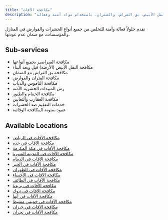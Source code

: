 ```yaml
---
title: "مكافحة الآفات"
description: "خدمات إبادة ومكافحة جميع أنواع الحشرات والقوارض، بما في ذلك الصراصير، النمل الأبيض، بق الفراش، والفئران، باستخدام مواد آمنة وفعالة."
---
```

نقدم حلولاً فعالة وآمنة للتخلص من جميع أنواع الحشرات والقوارض في المنازل والمؤسسات، مع ضمان عدم عودتها.

## Sub-services

*   مكافحة الصراصير بجميع أنواعها
*   مكافحة النمل الأبيض (الأرضة) قبل وبعد البناء
*   مكافحة بق الفراش مع الضمان
*   مكافحة الفئران والقوارض
*   مكافحة الناموس والذباب
*   رش المبيدات الحشرية الآمنة
*   مكافحة الحمام والطيور
*   مكافحة العقارب والثعابين
*   خدمات التعقيم ضد الحشرات
*   عقود سنوية للمكافحة الوقائية

## Available Locations

* [مكافحة الآفات في الرياض](/services/pest-control/riyadh)
* [مكافحة الآفات في جدة](/services/pest-control/jeddah)
* [مكافحة الآفات في مكة المكرمة](/services/pest-control/makkah)
* [مكافحة الآفات في المدينة المنورة](/services/pest-control/medina)
* [مكافحة الآفات في الدمام](/services/pest-control/dammam)
* [مكافحة الآفات في الخبر](/services/pest-control/khobar)
* [مكافحة الآفات في الظهران](/services/pest-control/dhahran)
* [مكافحة الآفات في الأحساء](/services/pest-control/al-ahsa)
* [مكافحة الآفات في الطائف](/services/pest-control/taif)
* [مكافحة الآفات في بريدة](/services/pest-control/buraidah)
* [مكافحة الآفات في تبوك](/services/pest-control/tabuk)
* [مكافحة الآفات في أبها](/services/pest-control/abha)
* [مكافحة الآفات في خميس مشيط](/services/pest-control/khamis-mushait)
* [مكافحة الآفات في جيزان](/services/pest-control/jizan)
* [مكافحة الآفات في نجران](/services/pest-control/najran)
